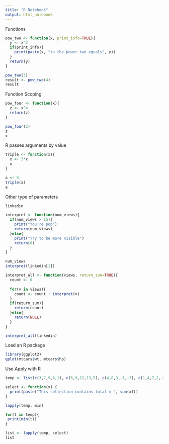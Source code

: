 ---
title: "R Notebook"
output: html_notebook
---

Functions
```{r}
pow_two <- function(x, print_info=TRUE){
  y <- x^2
  if(print_info){
    print(paste(x, "to the power two equals", y))
  }
  return(y)
}

pow_two(3)
result <- pow_two(4)
result
```

Function Scoping
```{r}
pow_four <- function(x){
  z <- x^4
  return(z)
}

pow_four(2)
z
x
```
R passes arguments by value
```{r}
triple <- function(x){
  x <- 3*x
  x
}

a <- 5
triple(a)
a
```
Other type of parameters
```{r}
linkedin

interpret <- function(num_views){
  if(num_views > 15){
    print("You're pop")
    return(num_views)
  }else{
    print("Try to be more visible")
    return(0)
  }
}

num_views
interpret(linkedin[1])

interpret_all <- function(views, return_sum=TRUE){
  count <- 0
  
  for(v in views){
    count <- count + interpret(v)
  }
  if(return_sum){
    return(count)
  }else{
    return(NULL)
  }
}

interpret_all(linkedin)
```
Load an R package
```{r}
library(ggplot2)
qplot(mtcars$wt, mtcars$hp)
```
Use Apply with R
```{r}
temp <- list(c(3,7,9,6,1), c(6,9,12,13,5), c(4,8,3,-1,-3), c(1,4,7,2,-2),c(5,7,9,4,2),c(-3,5,8,9,4),c(3,6,9,4,1))

select <- function(x) {
  print(paste("This collection contains total = ", sum(x)))
}

lapply(temp, min)

for(t in temp){
 print(min(t)) 
}

list <- lapply(temp, select)
list
```

